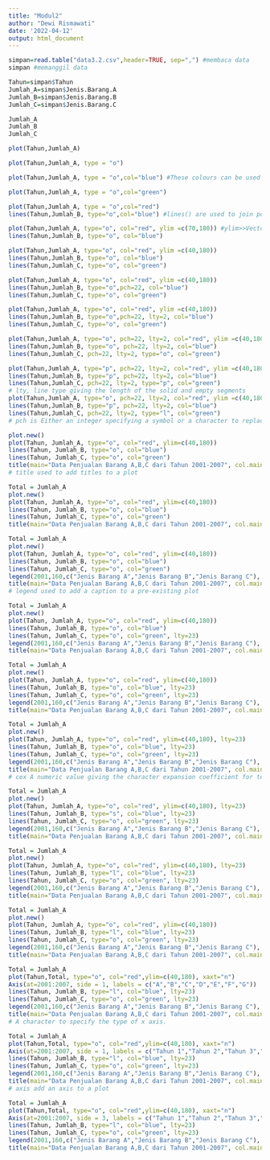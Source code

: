 ---
title: "Modul2"
author: "Dewi Rismawati"
date: '2022-04-12'
output: html_document
---

```{r}
simpan=read.table("data3.2.csv",header=TRUE, sep=",") #membaca data
simpan #memanggil data

Tahun=simpan$Tahun
Jumlah_A=simpan$Jenis.Barang.A
Jumlah_B=simpan$Jenis.Barang.B
Jumlah_C=simpan$Jenis.Barang.C

Jumlah_A
Jumlah_B
Jumlah_C

plot(Tahun,Jumlah_A)

plot(Tahun,Jumlah_A, type = "o")

plot(Tahun,Jumlah_A, type = "o",col="blue") #These colours can be used in your plots, with col=

plot(Tahun,Jumlah_A, type = "o",col="green")

plot(Tahun,Jumlah_A, type = "o",col="red")
lines(Tahun,Jumlah_B, type="o",col="blue") #lines() are used to join points with line segments

plot(Tahun,Jumlah_A, type="o", col="red", ylim =c(70,180)) #ylim>>Vector of length 2. Specify the lower and upper bound for the y axis
lines(Tahun,Jumlah_B, type="o", col="blue")     

plot(Tahun,Jumlah_A, type="o", col="red", ylim =c(40,180))
lines(Tahun,Jumlah_B, type="o", col="blue")   
lines(Tahun,Jumlah_C, type="o", col="green")

plot(Tahun,Jumlah_A, type="o", col="red", ylim =c(40,180))
lines(Tahun,Jumlah_B, type="o",pch=22, col="blue")   
lines(Tahun,Jumlah_C, type="o", col="green")

plot(Tahun,Jumlah_A, type="o", col="red", ylim =c(40,180))
lines(Tahun,Jumlah_B, type="o",pch=22, lty=2, col="blue")   
lines(Tahun,Jumlah_C, type="o", col="green")

plot(Tahun,Jumlah_A, type="o", pch=22, lty=2, col="red", ylim =c(40,180))
lines(Tahun,Jumlah_B, type="o", pch=22, lty=2, col="blue")   
lines(Tahun,Jumlah_C, pch=22, lty=2, type="o", col="green")

plot(Tahun,Jumlah_A, type="p", pch=22, lty=2, col="red", ylim =c(40,180))
lines(Tahun,Jumlah_B, type="p", pch=22, lty=2, col="blue")   
lines(Tahun,Jumlah_C, pch=22, lty=2, type="p", col="green")
# lty, line type giving the length of the solid and empty segments
plot(Tahun,Jumlah_A, type="o", pch=22, lty=2, col="red", ylim =c(40,180))
lines(Tahun,Jumlah_B, type="p", pch=22, lty=2, col="blue")   
lines(Tahun,Jumlah_C, pch=22, lty=2, type="l", col="green")
# pch is Either an integer specifying a symbol or a character to replace small circles in point

plot.new()
plot(Tahun, Jumlah_A, type="o", col="red", ylim=c(40,180))
lines(Tahun, Jumlah_B, type="o", col="blue")
lines(Tahun, Jumlah_C, type="o", col="green")
title(main="Data Penjualan Barang A,B,C dari Tahun 2001-2007", col.main="red", font.main=4) 
# title used to add titles to a plot

Total = Jumlah_A
plot.new()
plot(Tahun, Jumlah_A, type="o", col="red", ylim=c(40,180))
lines(Tahun, Jumlah_B, type="o", col="blue")
lines(Tahun, Jumlah_C, type="o", col="green")
title(main="Data Penjualan Barang A,B,C dari Tahun 2001-2007", col.main="red", font.main=4)

Total = Jumlah_A
plot.new()
plot(Tahun, Jumlah_A, type="o", col="red", ylim=c(40,180))
lines(Tahun, Jumlah_B, type="o", col="blue")
lines(Tahun, Jumlah_C, type="o", col="green")
legend(2001,160,c("Jenis Barang A","Jenis Barang B","Jenis Barang C"), cex=0.8, col=c("red","blue","green"),pch=21)
title(main="Data Penjualan Barang A,B,C dari Tahun 2001-2007", col.main="red", font.main=4)
# legend used to add a caption to a pre-existing plot

Total = Jumlah_A
plot.new()
plot(Tahun, Jumlah_A, type="o", col="red", ylim=c(40,180))
lines(Tahun, Jumlah_B, type="o", col="blue")
lines(Tahun, Jumlah_C, type="o", col="green", lty=23)
legend(2001,160,c("Jenis Barang A","Jenis Barang B","Jenis Barang C"), cex=0.8, col=c("red","blue","green"), lty=30)
title(main="Data Penjualan Barang A,B,C dari Tahun 2001-2007", col.main="red", font.main=4)

Total = Jumlah_A
plot.new()
plot(Tahun, Jumlah_A, type="o", col="red", ylim=c(40,180))
lines(Tahun, Jumlah_B, type="o", col="blue", lty=23)
lines(Tahun, Jumlah_C, type="o", col="green", lty=23)
legend(2001,160,c("Jenis Barang A","Jenis Barang B","Jenis Barang C"), cex=0.8, col=c("red","blue","green"), lty=30)
title(main="Data Penjualan Barang A,B,C dari Tahun 2001-2007", col.main="red", font.main=4)

Total = Jumlah_A
plot.new()
plot(Tahun, Jumlah_A, type="o", col="red", ylim=c(40,180), lty=23)
lines(Tahun, Jumlah_B, type="o", col="blue", lty=23)
lines(Tahun, Jumlah_C, type="o", col="green", lty=23)
legend(2001,160,c("Jenis Barang A","Jenis Barang B","Jenis Barang C"), cex=0.8, col=c("red","blue","green"), lty=30)
title(main="Data Penjualan Barang A,B,C dari Tahun 2001-2007", col.main="red", font.main=4)
# cex A numeric value giving the character expansion coefficient for text and symbols on the plot

Total = Jumlah_A
plot.new()
plot(Tahun, Jumlah_A, type="o", col="red", ylim=c(40,180), lty=23)
lines(Tahun, Jumlah_B, type="s", col="blue", lty=23)
lines(Tahun, Jumlah_C, type="o", col="green", lty=23)
legend(2001,160,c("Jenis Barang A","Jenis Barang B","Jenis Barang C"), cex=0.8, col=c("red","blue","green"), lty=30)
title(main="Data Penjualan Barang A,B,C dari Tahun 2001-2007", col.main="red", font.main=4)

Total = Jumlah_A
plot.new()
plot(Tahun, Jumlah_A, type="o", col="red", ylim=c(40,180), lty=23)
lines(Tahun, Jumlah_B, type="l", col="blue", lty=23)
lines(Tahun, Jumlah_C, type="o", col="green", lty=23)
legend(2001,160,c("Jenis Barang A","Jenis Barang B","Jenis Barang C"), cex=0.8, col=c("red","blue","green"), lty=30)
title(main="Data Penjualan Barang A,B,C dari Tahun 2001-2007", col.main="red", font.main=4)

Total = Jumlah_A
plot.new()
plot(Tahun, Jumlah_A, type="o", col="red", ylim=c(40,180))
lines(Tahun, Jumlah_B, type="l", col="blue", lty=23)
lines(Tahun, Jumlah_C, type="o", col="green", lty=23)
legend(2001,160,c("Jenis Barang A","Jenis Barang B","Jenis Barang C"), cex=0.8, col=c("red","blue","green"), lty=30)
title(main="Data Penjualan Barang A,B,C dari Tahun 2001-2007", col.main="red", font.main=4)

Total = Jumlah_A
plot(Tahun,Total, type="o", col="red",ylim=c(40,180), xaxt="n")
Axis(at=2001:2007, side = 1, labels = c("A","B","C","D","E","F","G"))
lines(Tahun, Jumlah_B, type="l", col="blue", lty=23)
lines(Tahun, Jumlah_C, type="o", col="green", lty=23)
legend(2001,160,c("Jenis Barang A","Jenis Barang B","Jenis Barang C"), cex=0.8, col=c("red","blue","green"), lty=30)
title(main="Data Penjualan Barang A,B,C dari Tahun 2001-2007", col.main="red", font.main=4)
# A character to specify the type of x axis.

Total = Jumlah_A
plot(Tahun,Total, type="o", col="red",ylim=c(40,180), xaxt="n")
Axis(at=2001:2007, side = 1, labels = c("Tahun 1","Tahun 2","Tahun 3","Tahun 4","Tahun 5","Tahun 6","Tahun 7"))
lines(Tahun, Jumlah_B, type="l", col="blue", lty=23)
lines(Tahun, Jumlah_C, type="o", col="green", lty=23)
legend(2001,160,c("Jenis Barang A","Jenis Barang B","Jenis Barang C"), cex=0.8, col=c("red","blue","green"), lty=30)
title(main="Data Penjualan Barang A,B,C dari Tahun 2001-2007", col.main="red", font.main=4)
# axis add an axis to a plot

Total = Jumlah_A
plot(Tahun,Total, type="o", col="red",ylim=c(40,180), xaxt="n")
Axis(at=2001:2007, side = 3, labels = c("Tahun 1","Tahun 2","Tahun 3","Tahun 4","Tahun 5","Tahun 6","Tahun 7"))
lines(Tahun, Jumlah_B, type="l", col="blue", lty=23)
lines(Tahun, Jumlah_C, type="o", col="green", lty=23)
legend(2001,160,c("Jenis Barang A","Jenis Barang B","Jenis Barang C"), cex=0.8, col=c("red","blue","green"), lty=30)
title(main="Data Penjualan Barang A,B,C dari Tahun 2001-2007", col.main="red", font.main=4)


```


